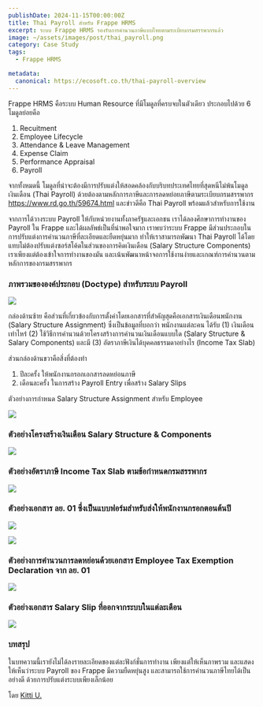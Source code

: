 ```yaml
---
publishDate: 2024-11-15T00:00:00Z
title: Thai Payroll สำหรับ Frappe HRMS
excerpt: ระบบ Frappe HRMS รองรับการคำนวนภาษีแบบไทยตามระเบียบกรมสรรพากรแล้ว
image: ~/assets/images/post/thai_payroll.png
category: Case Study
tags:
  - Frappe HRMS

metadata:
  canonical: https://ecosoft.co.th/thai-payroll-overview
---
```


Frappe HRMS คือระบบ Human Resource ที่มีโมดูลที่ครบจบในตัวเดียว ประกอบไปด้วย 6 โมดูลย่อยคือ

1. Recuitment
2. Employee Lifecycle
3. Attendance & Leave Management
4. Expense Claim
5. Performance Appraisal
6. Payroll

จากทั้งหมดนี้ โมดูลที่น่าจะต้องมีการปรับแต่งให้สอดคล้องกับบริบทประเทศไทยที่สุดหนีไม่พ้นโมดูลเงินเดือน (Thai Payroll) ด้วยต้องตามหลักการภาษีและการลดหย่อยภาษีตามระเบียบกรมสรรพากร https://www.rd.go.th/59674.html และข่าวดีคือ Thai Payroll พร้อมแล้วสำหรับการใช้งาน

จากการได้วางระบบ Payroll ให้กับหน่วยงานทั้งภาครัฐและเอกชน เราได้ลองศึกษาการทำงานของ Payroll ใน Frappe และได้ผลลัพธ์เป็นที่น่าพอใจมาก เราพบว่าระบบ Frappe มีส่วนประกอบในการปรับแต่งการคำนวนภาษีที่ละเอียดและยืดหยุ่นมาก ทำให้เราสามารถพัฒนา Thai Payroll ได้โดยแทบไม่ต้องปรับแต่งซอร์สโค้ดในส่วนของการคิดเงินเดือน (Salary Structure Components) เราเพียงแต่ต้องเข้าใจการทำงานของมัน และเน้นพัฒนาหน้าจอการใช้งานง่ายและเกณฑ์การคำนวนตามหลักการของกรมสรรพากร

### ภาพรวมขององค์ประกอบ (Doctype) สำหรับระบบ Payroll

![](~/assets/images/post/thai_payroll_overview.png)

กล่องด้านซ้าย คือส่วนที่เกี่ยวข้องกับการตั้งค่าโดยเอกสารที่สำคัญสุดคือเอกสารเงินเดือนพนักงาน (Salary Structure Assignment) ซึ่งเป็นข้อมูลที่บอกว่า พนักงานแต่ละคน ได้รับ (1) เงินเดือนเท่าไหร่ (2) ใช้วิธีการคำนวนด้วยโครงสร้างการคำนวนเงินเดือนแบบใด (Salary Structure & Salary Components) และมี (3) อัตราภาษีเงินได้บุคคลธรรมดาอย่างไร (Income Tax Slab)

ส่วนกล่องด้านขวาคือสิ่งที่ต้องทำ
1. ปีละครั้ง ให้พนักงานกรอกเอกสารลดหย่อนภาษี
2. เดือนละครั้ง ในการสร้าง Payroll Entry เพื่อสร้าง Salary Slips

ตัวอย่างการกำหนด Salary Structure Assignment สำหรับ Employee

![](~/assets/images/post/salary_structure_assignment.png)

### ตัวอย่างโครงสร้างเงินเดือน Salary Structure & Components

![](~/assets/images/post/salary_structure.png)

### ตัวอย่างอัตราภาษี Income Tax Slab ตามข้อกำหนดกรมสรรพากร

![](~/assets/images/post/income_tax_slab.png)

### ตัวอย่างเอกสาร ลย. 01 ซึ่งเป็นแบบฟอร์มสำหรับส่งให้พนักงานกรอกตอนต้นปี

![](~/assets/images/post/lor_yor_01.png)

![](~/assets/images/post/lor_yor_01_print.png)

### ตัวอย่างการคำนวนการลดหย่อนด้วยเอกสาร Employee Tax Exemption Declaration จาก ลย. 01

![](~/assets/images/post/tax_exemption.png)

### ตัวอย่างเอกสาร Salary Slip ที่ออกจากระบบในแต่ละเดือน

![](~/assets/images/post/salary_slip.png)

### บทสรุป

ในบทความนี้เรายังไม่ได้ลงรายละเอียดของแต่ละฟังก์ชั่นการทำงาน เพียงแต่ให้เห็นภาพรวม และแสดงให้เห็นว่าระบบ Payroll ของ Frappe มีความยืดหยุ่นสูง และสามารถใช้การคำนวนภาษีไทยได้เป็นอย่างดี ด้วยการปรับแต่งระบบเพียงเล็กน้อย

โดย <a href="https://x.com/@kittiup">Kitti U.</a>
